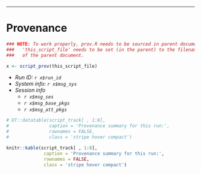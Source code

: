 -----

# Provenance

``` r
### NOTE: To work properly, prov.R needs to be sourced in parent document; and
###   'this_script_file' needs to be set (in the parent) to the filename
###   of the parent document.

x <- script_prov(this_script_file) 
```

* *Run ID: `r x$run_id`*
* *System info: `r x$msg_sys`*
* *Session info*
    * *`r x$msg_ses`*
    * *`r x$msg_base_pkgs`*
    * *`r x$msg_att_pkgs`*

``` r

# DT::datatable(script_track[ , 1:8],
#               caption = 'Provenance summary for this run:',              
#               rownames = FALSE,
#               class = 'stripe hover compact')

knitr::kable(script_track[ , 1:8],
              caption = 'Provenance summary for this run:',              
              rownames = FALSE,
              class = 'stripe hover compact')

```
